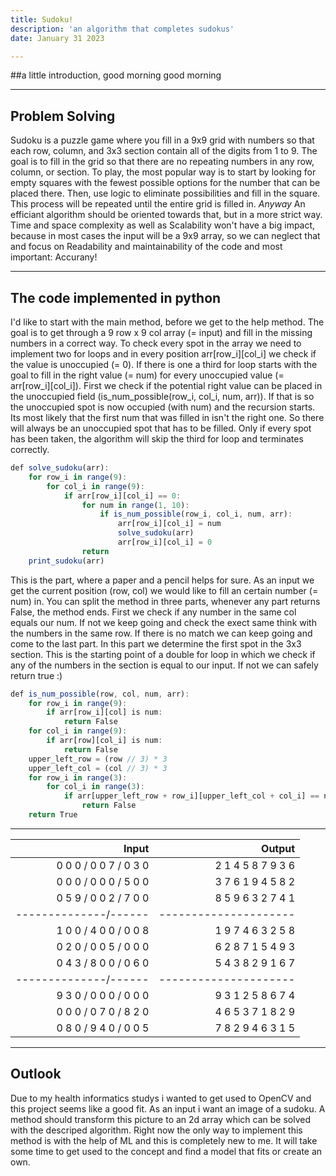 ```yaml
---
title: Sudoku!
description: 'an algorithm that completes sudokus'
date: January 31 2023

---
```


##a little introduction, good morning good morning

---

## Problem Solving

Sudoku is a puzzle game where you fill in a 9x9 grid with numbers so that each row, column, and 3x3 section contain all of the digits from 1 to 9. The goal is to fill in the grid so that there are no repeating numbers in any row, column, or section. 
To play, the most popular way is to start by looking for empty squares with the fewest possible options for the number that can be placed there. Then, use logic to eliminate possibilities and fill in the square. This process will be repeated until the entire grid is filled in. 
_Anyway_
An efficiant algorithm should be oriented towards that, but in a more strict way. Time and space complexity as well as Scalability won't have a big impact, because in most cases the input will be a 9x9 array, so we can neglect that and focus on Readability and maintainability of the code and most important: Accurany!

---

## The code implemented in python

I'd like to start with the main method, before we get to the help method. The goal is to get through a 9 row x 9 col array (= input) and fill in the missing numbers in a correct way. 
To check every spot in the array we need to implement two for loops and in every position arr[row_i][col_i] we check if the value is unoccupied (= 0). 
If there is one a third for loop starts with the goal to fill in the right value (= num) for every unoccupied value (= arr[row_i][col_i]). First we check if the potential right value can be placed in the unoccupied field (is_num_possible(row_i, col_i, num, arr)). If that is so the unoccupied spot is now occupied (with num) and the recursion starts. 
Its most likely that the first num that was filled in isn't the right one. So there will always be an unoccupied spot that has to be filled. Only if every spot has been taken, the algorithm will skip the third for loop and terminates correctly.

```js
def solve_sudoku(arr):
    for row_i in range(9):
        for col_i in range(9):
            if arr[row_i][col_i] == 0:
                for num in range(1, 10):
                    if is_num_possible(row_i, col_i, num, arr):
                        arr[row_i][col_i] = num
                        solve_sudoku(arr)
                        arr[row_i][col_i] = 0
                return
    print_sudoku(arr)
```


This is the part, where a paper and a pencil helps for sure. As an input we get the current position (row, col) we would like to fill an certain number (= num) in.
You can split the method in three parts, whenever any part returns False, the method ends. First we check if any number in the same col equals our num. If not we keep going and check the exect same think with the numbers in the same row. If there is no match we can keep going and come to the last part. 
In this part we determine the first spot in the 3x3 section. This is the starting point of a double for loop in which we check if any of the numbers in the section is equal to our input. If not we can safely return true :) 

```js
def is_num_possible(row, col, num, arr):
    for row_i in range(9):
        if arr[row_i][col] is num:
            return False
    for col_i in range(9):
        if arr[row][col_i] is num:
            return False
    upper_left_row = (row // 3) * 3
    upper_left_col = (col // 3) * 3
    for row_i in range(3):
        for col_i in range(3):
            if arr[upper_left_row + row_i][upper_left_col + col_i] == num:
                return False
    return True
```

---
| Input                |               Output |
| -------------------: | -------------------: |
|0 0 0 / 0 0 7 / 0 3 0 | 2 1 4   5 8 7   9 3 6| 
|0 0 0 / 0 0 0 / 5 0 0 | 3 7 6   1 9 4   5 8 2| 
|0 5 9 / 0 0 2 / 7 0 0 | 8 5 9   6 3 2   7 4 1|
|--------------/------ | ---------------------|
|1 0 0 / 4 0 0 / 0 0 8 | 1 9 7   4 6 3   2 5 8|
|0 2 0 / 0 0 5 / 0 0 0 | 6 2 8   7 1 5   4 9 3|
|0 4 3 / 8 0 0 / 0 6 0 | 5 4 3   8 2 9   1 6 7|
|--------------/------ | ---------------------|
|9 3 0 / 0 0 0 / 0 0 0 | 9 3 1   2 5 8   6 7 4|
|0 0 0 / 0 7 0 / 8 2 0 | 4 6 5   3 7 1   8 2 9|
|0 8 0 / 9 4 0 / 0 0 5 | 7 8 2   9 4 6   3 1 5|

---

## Outlook

Due to my health informatics studys i wanted to get used to OpenCV and this project seems like a good fit. As an input i want an image of a sudoku. A method should transform this picture to an 2d array which can be solved with the descriped algorithm. Right now the only way to implement this method is with the help of ML and this is completely new to me. It will take some time to get used to the concept and find a model that fits or create an own.   
